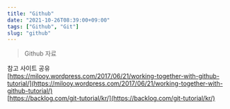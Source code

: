 ```yaml
---
title: "Github"
date: "2021-10-26T08:39:00+09:00"
tags: ["Github", "Git"]
slug: "github"
---
```


> Github 자료 


참고 사이트 공유  
[https://milooy.wordpress.com/2017/06/21/working-together-with-github-tutorial/](https://milooy.wordpress.com/2017/06/21/working-together-with-github-tutorial/)  
[https://backlog.com/git-tutorial/kr/](https://backlog.com/git-tutorial/kr/)  
